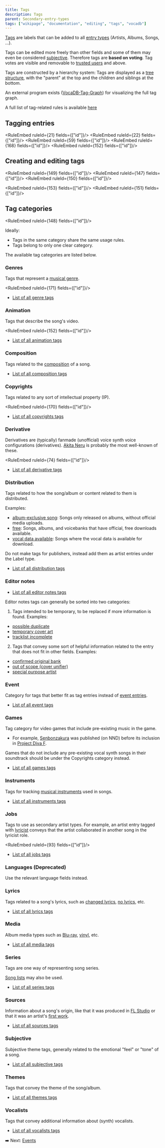 ---
title: Tags
description: Tags
parent: Secondary-entry-types
tags: ["wikipage", "documentation", "editing", "tags", "vocadb"]
---


[Tags](https://vocadb.net/Tag) are labels that can be added to all [entry types](/docs/entry-types) (Artists, Albums, Songs, ...).

Tags can be edited more freely than other fields and some of them may even be considered [subjective](https://vocadb.net/T/3054). Therefore tags are **based on voting**. Tag votes are visible and removable to [trusted users](/docs/user-groups#trusted-user) and above. 

Tags are constructed by a hierarchy system: Tags are displayed as a [tree structure](https://en.wikipedia.org/wiki/Tree_structure), with the "parent" at the top and the children and siblings at the bottom.

An external program exists ([VocaDB-Tag-Graph](https://github.com/Shiroizu/VocaDB-Tag-Graph)) for visualizing the full tag graph.

A full list of tag-related rules is available [here](/rules/tags)

## Tagging entries

<RuleEmbed ruleId={21} fields={["id"]}/>
<RuleEmbed ruleId={22} fields={["id"]}/>
<RuleEmbed ruleId={59} fields={["id"]}/>
<RuleEmbed ruleId={168} fields={["id"]}/>
<RuleEmbed ruleId={152} fields={["id"]}/>

## Creating and editing tags

<RuleEmbed ruleId={149} fields={["id"]}/>
<RuleEmbed ruleId={147} fields={["id"]}/>
<RuleEmbed ruleId={150} fields={["id"]}/>

<RuleEmbed ruleId={153} fields={["id"]}/>
<RuleEmbed ruleId={151} fields={["id"]}/>

## Tag categories

<RuleEmbed ruleId={148} fields={["id"]}/>

Ideally:

- Tags in the same category share the same usage rules.
- Tags belong to only one clear category.

The available tag categories are listed below.

### Genres

Tags that represent a [musical genre](https://en.wikipedia.org/wiki/Music_genre).

<RuleEmbed ruleId={171} fields={["id"]}/>

- [List of all genre tags](https://vocadb.net/Search?searchType=Tag&categoryName=Genres&sort=UsageCount)

### Animation

Tags that describe the song's video. 

<RuleEmbed ruleId={152} fields={["id"]}/>

- [List of all animation tags](https://vocadb.net/Search?searchType=Tag&categoryName=Animation&sort=UsageCount)

### Composition

Tags related to the [composition](https://en.wikipedia.org/wiki/Musical_composition) of a song.

- [List of all composition tags](https://vocadb.net/Search?searchType=Tag&categoryName=composition&sort=UsageCount)

### Copyrights

Tags related to any sort of intellectual property (IP).

<RuleEmbed ruleId={170} fields={["id"]}/>

- [List of all copyrights tags](https://vocadb.net/Search?searchType=Tag&categoryName=copyrights&sort=UsageCount)

### Derivative 

Derivatives are (typically) fanmade (unofficial) voice synth voice configurations (derivatives).
[Akita Neru](https://vocadb.net/T/7204/akita-neru) is probably the most well-known of these.

<RuleEmbed ruleId={74} fields={["id"]}/>

- [List of all derivative tags](https://vocadb.net/Search?searchType=Tag&categoryName=derivative&sort=UsageCount)

### Distribution

Tags related to how the song/album or content related to them is distributed.

Examples:

- [album-exclusive song](https://vocadb.net/T/9870/album-exclusive-song): Songs only released on albums, without official media uploads.
- [free](https://vocadb.net/T/160): Songs, albums, and voicebanks that have official, free downloads available. 
- [vocal data available](https://vocadb.net/T/6326/vocal-data-available): Songs where the vocal data is available for download.

Do not make tags for publishers, instead add them as artist entries under the Label type.

- [List of all distribution tags](https://vocadb.net/Search?searchType=Tag&categoryName=distribution&sort=UsageCount)

### Editor notes

- [List of all editor notes tags](https://vocadb.net/Search?searchType=Tag&categoryName=Editor%20notes&sort=UsageCount)

Editor notes tags can generally be sorted into two categories:

1) Tags intended to be temporary, to be replaced if more information is found. Examples: 
- [possible duplicate](https://vocadb.net/T/344)
- [temporary cover art](https://vocadb.net/T/429)
- [tracklist incomplete](https://vocadb.net/T/432)

2) Tags that convey some sort of helpful information related to the entry that does not fit in other fields. Examples:
- [confirmed original bank](https://vocadb.net/T/9786) 
- [out of scope (cover unifier)](https://vocadb.net/T/6751)
- [special purpose artist](https://vocadb.net/T/2870)

### Event

Category for tags that better fit as tag entries instead of [event entries](/docs/events).

- [List of all event tags](https://vocadb.net/Search?searchType=Tag&categoryName=event&sort=UsageCount)

### Games

Tag category for video games that include pre-existing music in the game. 

- For example, [Senbonzakura](https://vocadb.net/S/8394) was published (on NND) before its inclusion in [Project Diva F](https://vocadb.net/T/358).

Games that do not include any pre-existing vocal synth songs in their soundtrack should be under the Copyrights category instead.

- [List of all games tags](https://vocadb.net/Search?searchType=Tag&categoryName=games&sort=UsageCount)

### Instruments

Tags for tracking [musical instruments](https://en.wikipedia.org/wiki/Musical_instrument) used in songs.

- [List of all instruments tags](https://vocadb.net/Search?searchType=Tag&categoryName=instruments&sort=UsageCount)

### Jobs

Tags to use as secondary artist types. For example, an artist entry tagged with [lyricist](https://vocadb.net/T/246) conveys that the artist collaborated in another song in the lyricist role.

<RuleEmbed ruleId={93} fields={["id"]}/>

- [List of all jobs tags](https://vocadb.net/Search?searchType=Tag&categoryName=jobs&sort=UsageCount)

### Languages (Deprecated)

Use the relevant language fields instead.

### Lyrics

Tags related to a song's lyrics, such as [changed lyrics](https://vocadb.net/T/2866/changed-lyrics), [no lyrics](https://vocadb.net/T/310/no-lyrics), etc.

- [List of all lyrics tags](https://vocadb.net/Search?searchType=Tag&categoryName=lyrics&sort=UsageCount)

### Media

Album media types such as [Blu-ray](https://vocadb.net/T/42/blu-ray), [vinyl](https://vocadb.net/T/3375/vinyl), etc.

- [List of all media tags](https://vocadb.net/Search?searchType=Tag&categoryName=media&sort=UsageCount)

### Series

Tags are one way of representing song series.

[Song lists](/docs/song-lists#song-lists-vs-tags) may also be used.

- [List of all series tags](https://vocadb.net/Search?searchType=Tag&categoryName=series&sort=UsageCount)

### Sources

Information about a song's origin, like that it was produced in [FL Studio](https://vocadb.net/T/3257/fl-studio) or that it was an artist's [first work](https://vocadb.net/T/158).

- [List of all sources tags](https://vocadb.net/Search?searchType=Tag&categoryName=sources&sort=UsageCount)

### Subjective

Subjective theme tags, generally related to the emotional "feel" or "tone" of a song.

- [List of all subjective tags](https://vocadb.net/Search?searchType=Tag&categoryName=subjective&sort=UsageCount)

### Themes

Tags that convey the theme of the song/album.

- [List of all themes tags](https://vocadb.net/Search?searchType=Tag&categoryName=themes&sort=UsageCount)

### Vocalists

Tags that convey additional information about (synth) vocalists.

- [List of all vocalists tags](https://vocadb.net/Search?searchType=Tag&categoryName=vocalists&sort=UsageCount)

➡️ Next: [Events](/docs/events)